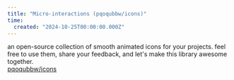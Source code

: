 ```yaml
---
title: "Micro-interactions (pqoqubbw/icons)"
time:
  created: "2024-10-25T00:00:00.000Z"
---
```


an open-source collection of smooth animated icons for your projects. feel free to use them, share your feedback, and let's make this library awesome together.
<br/>
<A href="https://icons.pqoqubbw.dev">pqoqubbw/icons</A>

<Preview className="sm:p-10 p-[12px]">
<MicroInteractions />
</Preview>